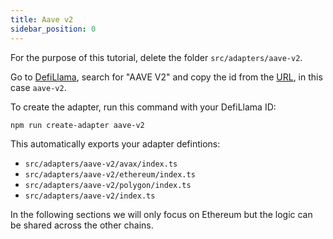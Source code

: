 ```yaml
---
title: Aave v2
sidebar_position: 0
---
```



For the purpose of this tutorial, delete the folder `src/adapters/aave-v2`.

Go to [DefiLlama](https://defillama.com), search for "AAVE V2" and copy the id from the [URL](https://defillama.com/protocol/aave-v2), in this case `aave-v2`.

To create the adapter, run this command with your DefiLlama ID:

```bash
npm run create-adapter aave-v2
```

This automatically exports your adapter defintions:

- `src/adapters/aave-v2/avax/index.ts`
- `src/adapters/aave-v2/ethereum/index.ts`
- `src/adapters/aave-v2/polygon/index.ts`
- `src/adapters/aave-v2/index.ts`

In the following sections we will only focus on Ethereum but the logic can be shared across the other chains.
